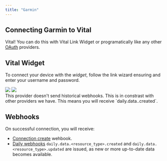 ```yaml
---
title: "Garmin"
---
```


## Connecting Garmin to Vital

Vital! You can do this with Vital Link Widget or programatically like any other [OAuth](/api-reference/link/link-oauth-provider) providers.

## Vital Widget

To connect your device with the _widget_, follow the link wizard ensuring and enter your username and password.

<Frame>
  <img
    src="/img/garmin_link_search.jpg"
    className="w-3/5 h-3/5 block mx-auto"
  />
  <img src="/img/garmin_connect.jpg" className="w-3/5 h-3/5 block mx-auto" />
</Frame>

<br />

<Warning>
  This provider doesn't send historical webhooks. This is in constrast with
  other providers we have. This means you will receive `daily.data.<resource_type>.created`.
</Warning>

## Webhooks

On successful connection, you will receive:

- [Connection create](/webhooks/data_flow#connection-created) wehbook.
- [Daily webhooks](/webhooks/data_flow#daily-data-flow) `daily.data.<resource_type>.created` and `daily.data.<resource_type>.updated` are issued, as new or more up-to-date data becomes available.
